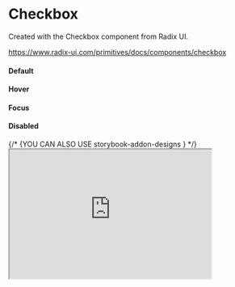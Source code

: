 
<Meta of={CheckboxStories} />

# Checkbox

Created with the Checkbox component from Radix UI.

https://www.radix-ui.com/primitives/docs/components/checkbox


<div className="flex gap-8 box-border">

  <div className="flex flex-col justify-around items-end gap-8 py-4">
    <h4 style={{ margin: 0 }}>Default</h4>
    <h4 style={{ margin: 0 }}>Hover</h4>
    <h4 style={{ margin: 0 }}>Focus</h4>
    <h4 style={{ margin: 0 }}>Disabled</h4>
  </div>
  <div className="flex gap-4">
    <form className="w-32 justify-center flex-wrap flex gap-8 rounded-lg outline-2 outline-dashed outline-brand-alt-nebula-500 p-4">
      <Checkbox />
      <Checkbox checked />
      <Checkbox className="outline outline-4 outline-offset-0 outline-brand-alt-nebula-100" />
      <Checkbox
        className="outline outline-4 outline-offset-0 outline-brand-alt-nebula-100"
        checked
      />
      <Checkbox className={"outline outline-2 outline-offset-2 outline-brand-alt-nebula-500"} />
      <Checkbox
        className={"outline outline-2 outline-offset-2 outline-brand-alt-nebula-500"}
        checked
      />
      <Checkbox
        className={'border-grayscale-500 bg-grayscale-200 hover:outline-none hover:outline-0 data-checked:bg-grayscale-200'}
        disabled
      />
      <Checkbox
        className={'border-grayscale-500 bg-grayscale-200 hover:outline-none hover:outline-0 data-checked:bg-grayscale-200'}
        disabled
        checked
      />
    </form>
    {/* {YOU CAN ALSO USE storybook-addon-designs } */}
    <iframe
      height="256"
      width="400"
      src="https://www.figma.com/embed?embed_host=devlaunchers.org&url=https://www.figma.com/file/EwzuhhvTulvFRMvhTD5VAh/DL-Universal-Design-System?type=design&node-id=9091-8801&mode=design&t=KOqNk3eFsNeE9tUj-4"
      allowFullScreen
    />
  </div>
</div>
<Controls />
<Stories />